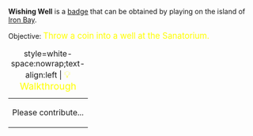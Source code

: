 '''Wishing Well''' is a [[Badges|badge]] that can be obtained by playing on the island of [[Iron Bay]].

Objective: <big style="color:yellow">Throw a coin into a well at the Sanatorium.</big>

{| class="mw-collapsible mw-collapsed"
|+ style=white-space:nowrap;text-align:left | <big style="color:yellow">💡 Walkthrough</big>
|-
| Please contribute...
|}